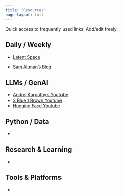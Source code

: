 ```yaml
---
title: "Resources"
page-layout: full
---
```


Quick access to frequently used links. Add/edit freely.

## Daily / Weekly
- [Latent Space](https://www.latent.space/)

- [Sam Altman's Blog](https://blog.samaltman.com/archive)

## LLMs / GenAI

- [Andrej Karpathy's Youtube](https://www.youtube.com/@AndrejKarpathy)
- [3 Blue 1 Brown Youtube](https://www.youtube.com/@3blue1brown)
- [Hugging Face Youtube](https://www.youtube.com/@HuggingFace)

## Python / Data

- 

## Research & Learning

- 

## Tools & Platforms

- 


